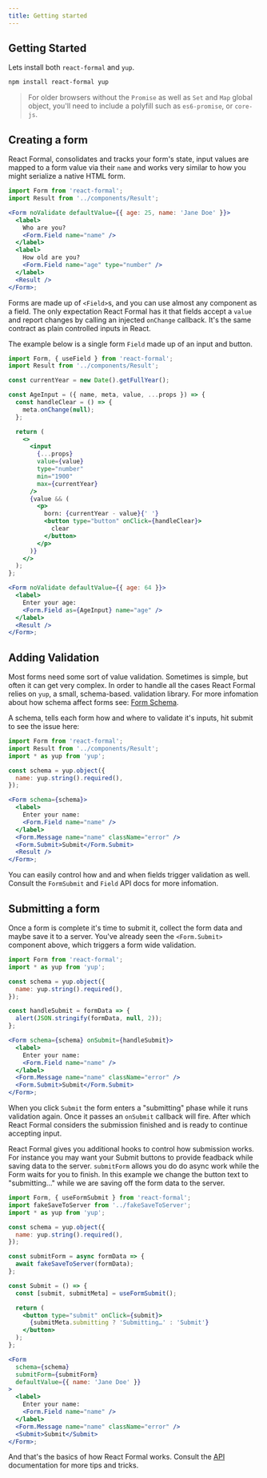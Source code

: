 ```yaml
---
title: Getting started
---
```


## Getting Started

Lets install both `react-formal` and `yup`.

```sh
npm install react-formal yup
```

> For older browsers without the `Promise` as well as `Set` and `Map` global object, you'll need to include
> a polyfill such as `es6-promise`, or `core-js`.

## Creating a form

React Formal, consolidates and tracks your form's state, input values are mapped
to a form value via their `name` and works very similar to how you might serialize
a native HTML form.

```jsx live
import Form from 'react-formal';
import Result from '../components/Result';

<Form noValidate defaultValue={{ age: 25, name: 'Jane Doe' }}>
  <label>
    Who are you?
    <Form.Field name="name" />
  </label>
  <label>
    How old are you?
    <Form.Field name="age" type="number" />
  </label>
  <Result />
</Form>;
```

Forms are made up of `<Field>`s, and you can use almost any component as
a field. The only expectation React Formal has it that fields accept a `value`
and report changes by calling an injected `onChange` callback. It's the same
contract as plain controlled inputs in React.

The example below is a single form `Field` made up of an input and button.

```jsx live
import Form, { useField } from 'react-formal';
import Result from '../components/Result';

const currentYear = new Date().getFullYear();

const AgeInput = ({ name, meta, value, ...props }) => {
  const handleClear = () => {
    meta.onChange(null);
  };

  return (
    <>
      <input
        {...props}
        value={value}
        type="number"
        min="1900"
        max={currentYear}
      />
      {value && (
        <p>
          born: {currentYear - value}{' '}
          <button type="button" onClick={handleClear}>
            clear
          </button>
        </p>
      )}
    </>
  );
};

<Form noValidate defaultValue={{ age: 64 }}>
  <label>
    Enter your age:
    <Form.Field as={AgeInput} name="age" />
  </label>
  <Result />
</Form>;
```

## Adding Validation

Most forms need some sort of value validation. Sometimes is simple, but often it
can get very complex. In order to handle all the cases React Formal relies on `yup`,
a small, schema-based. validation library. For more infomation about how schema
affect forms see: [Form Schema](/api/Form#schema).

A schema, tells each form how and where to validate it's inputs, hit submit to
see the issue here:

```jsx live
import Form from 'react-formal';
import Result from '../components/Result';
import * as yup from 'yup';

const schema = yup.object({
  name: yup.string().required(),
});

<Form schema={schema}>
  <label>
    Enter your name:
    <Form.Field name="name" />
  </label>
  <Form.Message name="name" className="error" />
  <Form.Submit>Submit</Form.Submit>
  <Result />
</Form>;
```

You can easily control how and and when fields trigger validation as well. Consult
the `FormSubmit` and `Field` API docs for more infomation.

## Submitting a form

Once a form is complete it's time to submit it, collect the form data and maybe
save it to a server. You've already seen the `<Form.Submit>` component above, which
triggers a form wide validation.

```jsx live
import Form from 'react-formal';
import * as yup from 'yup';

const schema = yup.object({
  name: yup.string().required(),
});

const handleSubmit = formData => {
  alert(JSON.stringify(formData, null, 2));
};

<Form schema={schema} onSubmit={handleSubmit}>
  <label>
    Enter your name:
    <Form.Field name="name" />
  </label>
  <Form.Message name="name" className="error" />
  <Form.Submit>Submit</Form.Submit>
</Form>;
```

When you click `Submit` the form enters a "submitting" phase while it runs validation
again. Once it passes an `onSubmit` callback will fire. After which React Formal
considers the submission finished and is ready to continue accepting input.

React Formal gives you additional hooks to control how submission works. For instance
you may want your Submit buttons to provide feadback while saving data to the server.
`submitForm` allows you do do async work while the Form waits for you to finish.
In this example we change the button text to "submitting…" while we are saving
off the form data to the server.

```jsx live
import Form, { useFormSubmit } from 'react-formal';
import fakeSaveToServer from '../fakeSaveToServer';
import * as yup from 'yup';

const schema = yup.object({
  name: yup.string().required(),
});

const submitForm = async formData => {
  await fakeSaveToServer(formData);
};

const Submit = () => {
  const [submit, submitMeta] = useFormSubmit();

  return (
    <button type="submit" onClick={submit}>
      {submitMeta.submitting ? 'Submitting…' : 'Submit'}
    </button>
  );
};

<Form
  schema={schema}
  submitForm={submitForm}
  defaultValue={{ name: 'Jane Doe' }}
>
  <label>
    Enter your name:
    <Form.Field name="name" />
  </label>
  <Form.Message name="name" className="error" />
  <Submit>Submit</Submit>
</Form>;
```

And that's the basics of how React Formal works. Consult the [API](/api/Form) documentation
for more tips and tricks.
